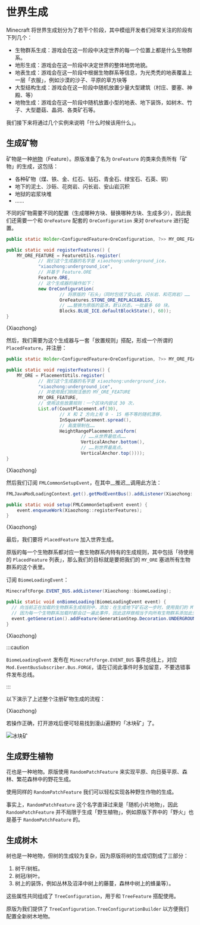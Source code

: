 # 世界生成

<!-- markdownlint-disable MD033 -->


Minecraft 将世界生成划分为了若干个阶段，其中模组开发者们经常关注的阶段有下列几个：

- 生物群系生成：游戏会在这一阶段中决定世界的每一个位置上都是什么生物群系。
- 地形生成：游戏会在这一阶段中决定世界的整体地势地貌。
- 地表生成：游戏会在这一阶段中根据生物群系等信息，为光秃秃的地表覆盖上一层「衣服」，例如沙漠的沙子、平原的草方块等
- 大型结构生成：游戏会在这一阶段中随机放置少量大型建筑（村庄、要塞、神殿、等）
- 地物生成：游戏会在这一阶段中随机放置小型的地表、地下装饰，如树木、竹子、大型蘑菇、晶洞、各类矿石等。

我们接下来将通过几个实例来说明「什么时候该用什么」。

## 生成矿物

矿物是一种[地物](https://minecraft.fandom.com/zh/wiki/%E5%9C%B0%E5%BD%A2%E7%89%B9%E5%BE%81)（Feature）。原版准备了名为 `OreFeature` 的类来负责所有「矿物」的生成，这包括：

- 各种矿物（煤、铁、金、红石、钻石、青金石、绿宝石、石英、铜）
- 地下的泥土、沙砾、花岗岩、闪长岩、安山岩沉积
- 地狱的岩浆块堆
- ……

不同的矿物需要不同的配置（生成哪种方块、替换哪种方块、生成多少），因此我们还需要一个和 `OreFeature` 配套的 `OreConfiguration` 来对 `OreFeature` 进行配置。

<Tabs>
<TabItem value="core" label="核心代码">

```java title="src/main/java/org/teacon/xiaozhong/Xiaozhong.java"
public static Holder<ConfiguredFeature<OreConfiguration, ?>> MY_ORE_FEATURE;

public static void registerFeatures() {
    MY_ORE_FEATURE = FeatureUtils.register(
            // 我们这个生成器的名字是 xiaozhong:underground_ice，
            "xiaozhong:underground_ice",
            // 并基于 Feature.ORE
            Feature.ORE,
            // 这个生成器的操作如下：
            new OreConfiguration(
                    // 将原版的「石头」（同时包括了安山岩、闪长岩、和花岗岩）……
                    OreFeatures.STONE_ORE_REPLACEABLES,
                    // ……替换为原版的蓝冰，默认状态，一批最多 60 块。
                    Blocks.BLUE_ICE.defaultBlockState(), 60));
}
```

</TabItem>
<TabItem value="full" label="完整代码">
    <CodeBlock language="java" metastring="{28,36-42,51}" showLineNumbers
               title="src/main/java/org/teacon/xiaozhong/Xiaozhong.java">{Xiaozhong}</CodeBlock>
</TabItem>
</Tabs>

然后，我们需要为这个生成器与一套「放置规则」搭配，形成一个所谓的 `PlacedFeature`，并注册：

<Tabs>
<TabItem value="core" label="核心代码">

```java title="src/main/java/org/teacon/xiaozhong/Xiaozhong.java"
public static Holder<ConfiguredFeature<OreConfiguration, ?>> MY_ORE_FEATURE;

public static void registerFeatures() {
    MY_ORE = PlacementUtils.register(
            // 我们这个生成器的名字是 xiaozhong:underground_ice，
            "xiaozhong:underground_ice",
            // 并使用我们刚刚注册的 MY_ORE_FEATURE
            MY_ORE_FEATURE,
            // 使用这些放置规则：一个区块内尝试 30 次，
            List.of(CountPlacement.of(30),
                    // X 和 Z 方向上有 0 - 15 格不等的随机漂移，
                    InSquarePlacement.spread(),
                    // 高度限制在……
                    HeightRangePlacement.uniform(
                            // ……从世界最低点……
                            VerticalAnchor.bottom(),
                            // ……到世界最高点。
                            VerticalAnchor.top())));
}
```

</TabItem>
<TabItem value="full" label="完整代码">
    <CodeBlock language="java" metastring="{29,36,43-51}" showLineNumbers
               title="src/main/java/org/teacon/xiaozhong/Xiaozhong.java">{Xiaozhong}</CodeBlock>
</TabItem>
</Tabs>

然后我们订阅 `FMLCommonSetupEvent`，在其中__推迟__调用此方法：

<Tabs>
<TabItem value="core" label="核心代码">

```java title="src/main/java/org/teacon/xiaozhong/Xiaozhong.java"
FMLJavaModLoadingContext.get().getModEventBus().addListener(Xiaozhong::setup);

public static void setup(FMLCommonSetupEvent event) {
    event.enqueueWork(Xiaozhong::registerFeatures);
}
```

</TabItem>
<TabItem value="full" label="完整代码">
    <CodeBlock language="java" metastring="{32,53-55}" showLineNumbers
               title="src/main/java/org/teacon/xiaozhong/Xiaozhong.java">{Xiaozhong}</CodeBlock>
</TabItem>
</Tabs>

最后，我们要将 `PlacedFeature` 加入世界生成。

原版的每一个生物群系都对应一套生物群系内特有的生成规则，其中包括「待使用的 `PlacedFeature` 列表」，那么我们的目标就是要把我们的 `MY_ORE` 塞进所有生物群系的这个表里。

订阅 `BiomeLoadingEvent`：

<Tabs>
<TabItem value="core" label="核心代码">

```java title="src/main/java/org/teacon/xiaozhong/Xiaozhong.java"
MinecraftForge.EVENT_BUS.addListener(Xiaozhong::biomeLoading);

public static void onBiomeLoading(BiomeLoadingEvent event) {
  // 向当前正在加载的生物群系生成规则中，添加：在生成地下矿石这一步时，使用我们的 MY_ORE
  // 因为每一个生物群系加载时都会过一遍此事件，因此这样做相当于向所有生物群系添加此生成器。
  event.getGeneration().addFeature(GenerationStep.Decoration.UNDERGROUND_ORES, MY_ORE);
}
```

</TabItem>
<TabItem value="full" label="完整代码">
    <CodeBlock language="java" metastring="{33,57-59}" showLineNumbers
               title="src/main/java/org/teacon/xiaozhong/Xiaozhong.java">{Xiaozhong}</CodeBlock>
</TabItem>
</Tabs>

:::caution

`BiomeLoadingEvent` 发布在 `MinecraftForge.EVENT_BUS` 事件总线上，对应 `Mod.EventBusSubscriber.Bus.FORGE`，请在订阅此事件时多加留意，不要选错事件发布总线。

:::

以下演示了上述整个注册矿物生成的流程：

<CodeBlock language="java" showLineNumbers
           title="src/main/java/org/teacon/xiaozhong/Xiaozhong.java">{Xiaozhong}</CodeBlock>

若操作正确，打开游戏后便可轻易找到漫山遍野的「冰块矿」了。

![冰块矿](./ice-ore.png)

## 生成野生植物

花也是一种地物。原版使用 `RandomPatchFeature` 来实现平原、向日葵平原、森林、繁花森林中的野花生成。

使用同样的 `RandomPatchFeature` 我们可以轻松实现各种野生作物的生成。

事实上，`RandomPatchFeature` 这个名字直译过来是「随机小片地物」，因此 `RandomPatchFeature` 并不局限于生成「野生植物」，例如原版下界中的「野火」也是基于 `RandomPatchFeature` 的。

## 生成树木

树也是一种地物，但树的生成较为复杂，因为原版将树的生成切割成了三部分：

  1. 树干/树桩。
  2. 树冠/树叶。
  3. 树上的装饰，例如丛林及沼泽中树上的藤蔓，森林中树上的蜂巢等）。

这些属性共同组成了 `TreeConfiguration`，用于和 `TreeFeature` 搭配使用。

原版为我们提供了 `TreeConfiguration.TreeConfigurationBuilder` 以方便我们配置全新树木地物。
